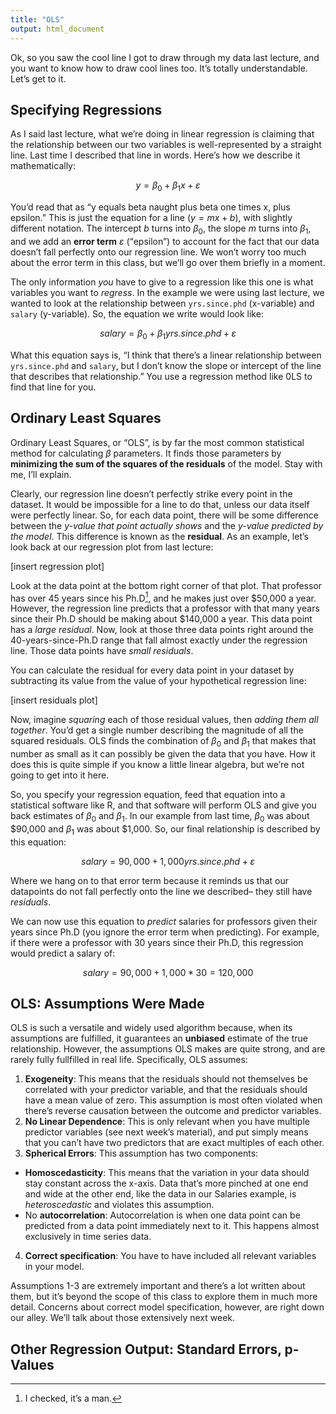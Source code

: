 ```yaml
---
title: "OLS"
output: html_document
---
```


Ok, so you saw the cool line I got to draw through my data last lecture, and you want to know how to draw cool lines too. It's totally understandable. Let's get to it. 


## Specifying Regressions
As I said last lecture, what we're doing in linear regression is claiming that the relationship between our two variables is well-represented by a straight line. Last time I described that line in words. Here's how we describe it mathematically: 

$$y = \beta_0 + \beta_1x + \varepsilon$$

You'd read that as "y equals beta naught plus beta one times x, plus epsilon." This is just the equation for a line ($y=mx+b$), with slightly different notation. The intercept $b$ turns into $\beta_0$, the slope $m$ turns into $\beta_1$, and we add an **error term** $\varepsilon$ ("epsilon") to account for the fact that our data doesn't fall perfectly onto our regression line. We won't worry too much about the error term in this class, but we'll go over them briefly in a moment.

The only information *you* have to give to a regression like this one is what variables you want to *regress*.  In the example we were using last lecture, we wanted to look at the relationship between `yrs.since.phd` (x-variable) and `salary` (y-variable). So, the equation we write would look like:

$$salary = \beta_0 + \beta_1yrs.since.phd + \varepsilon$$

What this equation says is, "I think that there's a linear relationship between `yrs.since.phd` and `salary`, but I don't know  the slope or intercept of the line that describes that relationship." You use a regression method like 0LS to find that line for you. 


## Ordinary Least Squares

Ordinary Least Squares, or "OLS", is by far the most common statistical method for calculating $\beta$ parameters. It finds those parameters by **minimizing the sum of the squares of the residuals** of the model. Stay with me, I'll explain. 

Clearly, our regression line doesn't perfectly strike every point in the dataset. It would be impossible for a line to do that, unless our data itself were perfectly linear. So, for each data point, there will be some difference between the *y-value that point actually shows* and the *y-value predicted by the model*. This difference is known as the **residual**. As an example, let's look back at our regression plot from last lecture:

[insert regression plot]

Look at the data point at the bottom right corner of that plot. That professor has over 45 years since his Ph.D[^1], and he makes just over \$50,000 a year. However, the regression line predicts that a professor with that many years since their Ph.D should be making about \$140,000 a year. This data point has a *large residual*. Now, look at those three data points right around the 40-years-since-Ph.D range that fall almost exactly under the regression line. Those data points have *small residuals*. 

[^1]: I checked, it's a man. 

You can calculate the residual for every data point in your dataset by subtracting its value from the value of your hypothetical regression line:

[insert residuals plot]

Now, imagine *squaring* each of those residual values, then *adding them all together*. You'd get a single number describing the magnitude of all the squared residuals. OLS finds the combination of $\beta_0$ and $\beta_1$ that makes that number as small as it can possibly be given the data that you have. How it does this is quite simple if you know a little linear algebra, but we're not going to get into it here. 

So, you specify your regression equation, feed that equation into a statistical software like R, and that software will perform OLS and give you back estimates of $\beta_0$ and $\beta_1$. In our example from last time, $\beta_0$ was about \$90,000 and $\beta_1$ was about \$1,000. So, our final relationship is described by this equation:

$$salary = 90,000 + 1,000yrs.since.phd + \varepsilon$$

Where we hang on to that error term because it reminds us that our datapoints do not fall perfectly onto the line we described-- they still have *residuals*.

We can now use this equation to *predict* salaries for professors given their years since Ph.D (you ignore the error term when predicting). For example, if there were a professor with 30 years since their Ph.D, this regression would predict a salary of:

$$salary = 90,000 + 1,000*30 = 120,000$$

## OLS: Assumptions Were Made

OLS is such a versatile and widely used algorithm because, when its assumptions are fulfilled, it guarantees an **unbiased** estimate of the true relationship. However, the assumptions OLS makes are quite strong, and are rarely fully fullfilled in real life. Specifically, OLS assumes:

1. **Exogeneity**: This means that the residuals should not themselves be correlated with your predictor variable, and that the residuals should have a mean value of zero. This assumption is most often violated when there's reverse causation between the outcome and predictor variables.
2. **No Linear Dependence**: This is only relevant when you have multiple predictor variables (see next week's material), and put simply means that you can't have two predictors that are exact multiples of each other.
3. **Spherical Errors**: This assumption has two components:
  + **Homoscedasticity**: This means that the variation in your data should stay constant across the x-axis. Data that's more pinched at one end and wide at the other end, like the data in our Salaries example, is *heteroscedastic* and violates this assumption.
  + No **autocorrelation**: Autocorrelation is when one data point can be predicted from a data point immediately next to it. This happens almost exclusively in time series data. 
4. **Correct specification**: You have to have included all relevant variables in your model. 

Assumptions 1-3 are extremely important and there's a lot written about them, but it's beyond the scope of this class to explore them in much more detail. Concerns about correct model specification, however, are right down our alley. We'll talk about those extensively next week. 


## Other Regression Output: Standard Errors, p-Values


